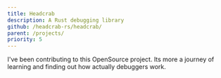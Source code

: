 ```yaml
---
title: Headcrab
description: A Rust debugging library
github: /headcrab-rs/headcrab/
parent: /projects/
priority: 5
---
```


I've been contributing to this OpenSource project. Its more a journey of learning and finding out how actually debuggers work.  